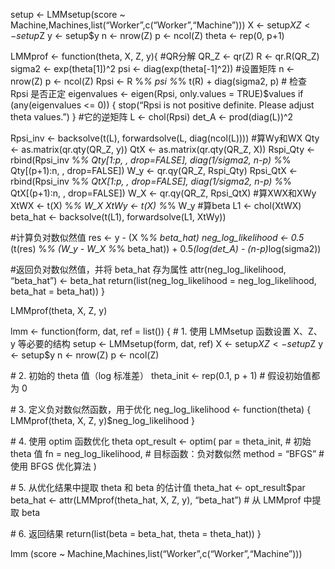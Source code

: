 setup <- LMMsetup(score ~ Machine,Machines,list("Worker",c("Worker","Machine")))
X <- setup$X
Z <- setup$Z
y <- setup$y
n <- nrow(Z)
p <- ncol(Z)
theta <- rep(0, p+1)

LMMprof <- function(theta, X, Z, y){
  #QR分解
  QR_Z <- qr(Z)
  R <- qr.R(QR_Z)
  sigma2 <- exp(theta[1])^2
  psi <- diag(exp(theta[-1]^2))
  #设置矩阵
  n <- nrow(Z)
  p <- ncol(Z)
  Rpsi <- R %*% psi %*% t(R) + diag(sigma2, p)
  # 检查 Rpsi 是否正定
  eigenvalues <- eigen(Rpsi, only.values = TRUE)$values
  if (any(eigenvalues <= 0)) {
    stop("Rpsi is not positive definite. Please adjust theta values.")
  }
  #它的逆矩阵
  L <- chol(Rpsi)
  det_A <- prod(diag(L))^2
  
  Rpsi_inv <- backsolve(t(L), forwardsolve(L, diag(ncol(L))))
  #算Wy和WX
  Qty <- as.matrix(qr.qty(QR_Z, y))
  QtX <- as.matrix(qr.qty(QR_Z, X))
  Rspi_Qty <- rbind(Rpsi_inv %*% Qty[1:p, , drop=FALSE], diag(1/sigma2, n-p) %*% Qty[(p+1):n, , drop=FALSE])
  W_y <- qr.qy(QR_Z, Rspi_Qty)
  Rpsi_QtX <- rbind(Rpsi_inv %*% QtX[1:p, , drop=FALSE], diag(1/sigma2, n-p) %*% QtX[(p+1):n, , drop=FALSE])
  W_X <- qr.qy(QR_Z, Rpsi_QtX)
  #算XWX和XWy
  XtWX <- t(X) %*% W_X
  XtWy <- t(X) %*% W_y
  #算beta
  L1 <- chol(XtWX)
  beta_hat <- backsolve(t(L1), forwardsolve(L1, XtWy))
  
  #计算负对数似然值
  res <- y - (X %*% beta_hat)
  neg_log_likelihood <- 0.5 * (t(res) %*% (W_y - W_X %*% beta_hat)) + 0.5*(log(det_A) - (n-p)*log(sigma2))
  
  #返回负对数似然值，并将 beta_hat 存为属性
  attr(neg_log_likelihood, "beta_hat") <- beta_hat
  return(list(neg_log_likelihood = neg_log_likelihood, beta_hat = beta_hat))
}

LMMprof(theta, X, Z, y)

lmm <- function(form, dat, ref = list()) {
  # 1. 使用 LMMsetup 函数设置 X、Z、y 等必要的结构
  setup <- LMMsetup(form, dat, ref)
  X <- setup$X
  Z <- setup$Z
  y <- setup$y
  n <- nrow(Z)
  p <- ncol(Z)
  
  # 2. 初始的 theta 值（log 标准差）
  theta_init <- rep(0.1, p + 1)  # 假设初始值都为 0

  # 3. 定义负对数似然函数，用于优化
  neg_log_likelihood <- function(theta) {
    LMMprof(theta, X, Z, y)$neg_log_likelihood
  }

  # 4. 使用 optim 函数优化 theta
  opt_result <- optim(
    par = theta_init,           # 初始 theta 值
    fn = neg_log_likelihood,    # 目标函数：负对数似然
    method = "BFGS"             # 使用 BFGS 优化算法
  )
  
  # 5. 从优化结果中提取 theta 和 beta 的估计值
  theta_hat <- opt_result$par
  beta_hat <- attr(LMMprof(theta_hat, X, Z, y), "beta_hat")  # 从 LMMprof 中提取 beta
  
  # 6. 返回结果
  return(list(beta = beta_hat, theta = theta_hat))
}


lmm (score ~ Machine,Machines,list("Worker",c("Worker","Machine")))
